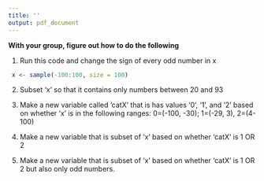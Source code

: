 ```yaml
---
title: ''
output: pdf_document
---
```

  

\begin{center}
{\large    Political Data Science\\
   Activity 4 }
\end{center}

**With your group, figure out how to do the following**


1. Run this code and change the sign of every odd number in x
```r
 x <- sample(-100:100, size = 100)
```

2. Subset 'x' so that it contains only numbers between 20 and 93

3. Make a new variable called 'catX' that is has values '0', '1', and '2' based on whether 'x' is in the following ranges: 0=(-100, -30); 1=(-29, 3), 2=(4-100)

4. Make a new variable that is subset of 'x' based on whether 'catX' is 1 OR 2

5.  Make a new variable that is subset of 'x' based on whether 'catX' is 1 OR 2 but also only odd numbers.
